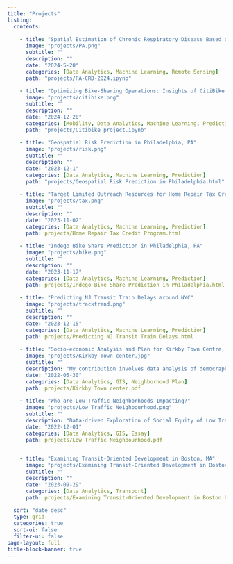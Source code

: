 ```yaml
---
title: "Projects"
listing:
  contents: 
    
    - title: "Spatial Estimation of Chronic Respiratory Disease Based on Geospatial Machine Learning Procedures"
      image: "projects/PA.png"
      subtitle: ""
      description: ""
      date: "2024-5-20"
      categories: [Data Analytics, Machine Learning, Remote Sensing]
      path: "projects/PA-CRD-2024.ipynb"
    
    - title: "Optimizing Bike-Sharing Operations: Insights of CitiBike in Manhattan Using Data-Driven Analysis"
      image: "projects/citibike.png"
      subtitle: ""
      description: ""
      date: "2024-12-20"
      categories: [Mobility, Data Analytics, Machine Learning, Prediction]
      path: "projects/Citibike project.ipynb"
    
    - title: "Geospatial Risk Prediction in Philadelphia, PA"
      image: "projects/risk.png"
      subtitle: ""
      description: ""
      date: "2023-12-1"
      categories: [Data Analytics, Machine Learning, Prediction]
      path: "projects/Geospatial Risk Prediction in Philadelphia.html"
      
    - title: "Target Limited Outreach Resources for Home Repair Tax Credit Program in Philadelphia, PA"
      image: "projects/tax.png"
      subtitle: ""
      description: ""
      date: "2023-11-02"
      categories: [Data Analytics, Machine Learning, Prediction]
      path: projects/Home Repair Tax Credit Program.html
      
    - title: "Indego Bike Share Prediction in Philadelphia, PA"
      image: "projects/bike.png"
      subtitle: ""
      description: ""
      date: "2023-11-17"
      categories: [Data Analytics, Machine Learning, Prediction]
      path: projects/Indego Bike Share Prediction in Philadelphia.html
      
    - title: "Predicting NJ Transit Train Delays around NYC"
      image: "projects/tracktrend.png"
      subtitle: ""
      description: ""
      date: "2023-12-15"
      categories: [Data Analytics, Machine Learning, Prediction]
      path: projects/Predicting NJ Transit Train Delays.html
      
    - title: "Socio-economic Analysis and Plan for Kirkby Town Centre, UK"
      image: "projects/Kirkby Town center.jpg"
      subtitle: ""
      description: "My contribution involves data analysis of democraphics, land use, retail and accessibility conditions; strategies of night-time economy and co-housing"
      date: "2022-05-30"
      categories: [Data Analytics, GIS, Neighborhood Plan]
      path: projects/Kirkby Town center.pdf
      
    - title: "Who are Low Traffic Neighborhoods Impacting?"
      image: "projects/Low Traffic Neighbourhood.png"
      subtitle: ""
      description: "Data-driven Exploration of Social Equity of Low Traffic Neighborhoods in London, UK"
      date: "2022-12-01"
      categories: [Data Analytics, GIS, Essay]
      path: projects/Low Traffic Neighbourhood.pdf

      
    - title: "Examining Transit-Oriented Development in Boston, MA"
      image: "projects/Examining Transit-Oriented Development in Boston.png"
      subtitle: ""
      description: ""
      date: "2023-09-29"
      categories: [Data Analytics, Transport]
      path: projects/Examining Transit-Oriented Development in Boston.html
      
  sort: "date desc"
  type: grid
  categories: true
  sort-ui: false
  filter-ui: false
page-layout: full
title-block-banner: true
---
```


